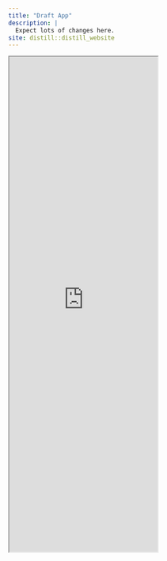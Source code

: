 ```yaml
---
title: "Draft App"
description: |
  Expect lots of changes here.
site: distill::distill_website
---
```


<iframe src="https://tarensanders.shinyapps.io/screen_viz/" class="l-screen-inset shaded" height="1000px"></iframe>